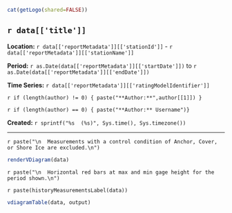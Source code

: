 
```r
cat(getLogo(shared=FALSE))
```

## `r data[['title']]`  

**Location:**  `r data[['reportMetadata']][['stationId']]` - `r data[['reportMetadata']][['stationName']]`

**Period:**  `r as.Date(data[['reportMetadata']][['startDate']])` to `r as.Date(data[['reportMetadata']][['endDate']])`

**Time Series:** `r data[['reportMetadata']][['ratingModelIdentifier']]`

`r if (length(author) != 0) { paste("**Author:**",author[[1]]) }`

`r if (length(author) == 0) { paste("**Author:** Username")}`

**Created:**  `r sprintf("%s  (%s)", Sys.time(), Sys.timezone())`

***
`r paste("\n  Measurements with a control condition of Anchor, Cover, or Shore Ice are excluded.\n")`
```r
renderVDiagram(data)
```
`r paste("\n  Horizontal red bars at max and min gage height for the period shown.\n")`
  
`r paste(historyMeasurementsLabel(data))`
```r
vdiagramTable(data, output)
```

